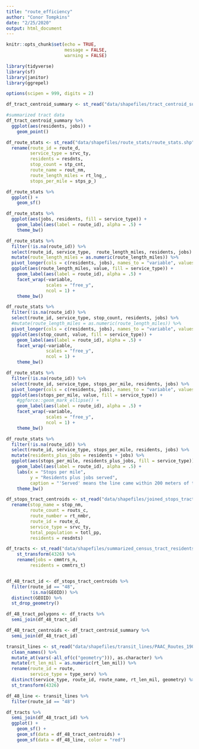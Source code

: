 ```yaml
---
title: "route_efficiency"
author: "Conor Tompkins"
date: "2/25/2020"
output: html_document
---
```


```r
knitr::opts_chunk$set(echo = TRUE,
                      message = FALSE,
                      warning = FALSE)
```

```r
library(tidyverse)
library(sf)
library(janitor)
library(ggrepel)

options(scipen = 999, digits = 2)
```

```r
df_tract_centroid_summary <- st_read("data/shapefiles/tract_centroid_summary/tract_centroid_summary.shp")
```


```r
#summarized tract data
df_tract_centroid_summary %>% 
  ggplot(aes(residents, jobs)) +
    geom_point()
```

```r
df_route_stats <- st_read("data/shapefiles/route_stats/route_stats.shp") %>% 
  rename(route_id = route_d,
         service_type = srvc_ty,
         residents = resdnts,
         stop_count = stp_cnt,
         route_name = rout_nm,
         route_length_miles = rt_lng_,
         stops_per_mile = stps_p_)

df_route_stats %>% 
  ggplot() +
    geom_sf()
```

```r
df_route_stats %>% 
  ggplot(aes(jobs, residents, fill = service_type)) +
    geom_label(aes(label = route_id), alpha = .5) +
    theme_bw()
```
```r
df_route_stats %>% 
  filter(!is.na(route_id)) %>% 
  select(route_id, service_type,  route_length_miles, residents, jobs) %>% 
  mutate(route_length_miles = as.numeric(route_length_miles)) %>% 
  pivot_longer(cols = c(residents, jobs), names_to = "variable", values_to = "value") %>% 
  ggplot(aes(route_length_miles, value, fill = service_type)) +
    geom_label(aes(label = route_id), alpha = .5) +
    facet_wrap(~variable, 
               scales = "free_y",
               ncol = 1) +
    theme_bw()
```

```r
df_route_stats %>% 
  filter(!is.na(route_id)) %>% 
  select(route_id, service_type, stop_count, residents, jobs) %>% 
  #mutate(route_length_miles = as.numeric(route_length_miles)) %>% 
  pivot_longer(cols = c(residents, jobs), names_to = "variable", values_to = "value") %>% 
  ggplot(aes(stop_count, value, fill = service_type)) +
    geom_label(aes(label = route_id), alpha = .5) +
    facet_wrap(~variable, 
               scales = "free_y",
               ncol = 1) +
    theme_bw()
```


```r
df_route_stats %>% 
  filter(!is.na(route_id)) %>% 
  select(route_id, service_type, stops_per_mile, residents, jobs) %>% 
  pivot_longer(cols = c(residents, jobs), names_to = "variable", values_to = "value") %>% 
  ggplot(aes(stops_per_mile, value, fill = service_type)) +
    #ggforce::geom_mark_ellipse() +  
    geom_label(aes(label = route_id), alpha = .5) +
    facet_wrap(~variable, 
               scales = "free_y",
               ncol = 1) +
    theme_bw()
```

```r
df_route_stats %>% 
  filter(!is.na(route_id)) %>% 
  select(route_id, service_type, stops_per_mile, residents, jobs) %>% 
  mutate(residents_plus_jobs = residents + jobs) %>% 
  ggplot(aes(stops_per_mile, residents_plus_jobs, fill = service_type)) +
    geom_label(aes(label = route_id), alpha = .5) +
    labs(x = "Stops per mile",
         y = "Residents plus jobs served",
         caption = "'Served' means the line came within 200 meters of the center of a census tract") +
    theme_bw()
```

```r
df_stops_tract_centroids <- st_read("data/shapefiles/joined_stops_tract_centroids/joined_stops_tract_centroids.shp") %>% 
  rename(stop_name = stop_nm,
         route_count = routs_c,
         route_number = rt_nmbr,
         route_id = route_d,
         service_type = srvc_ty,
         total_population = totl_pp,
         residents = resdnts)
```

```r
df_tracts <- st_read("data/shapefiles/summarized_census_tract_residents_jobs/summarized_census_tract_residents_jobs.shp") %>% 
    st_transform(4326) %>% 
    rename(jobs = cmmtrs_n,
         residents = cmmtrs_t)


df_48_tract_id <- df_stops_tract_centroids %>% 
  filter(route_id == "48",
         !is.na(GEOID)) %>% 
  distinct(GEOID) %>% 
  st_drop_geometry()

df_48_tract_polygons <- df_tracts %>% 
  semi_join(df_48_tract_id)

df_48_tract_centroids <- df_tract_centroid_summary %>% 
  semi_join(df_48_tract_id)

transit_lines <- st_read("data/shapefiles/transit_lines/PAAC_Routes_1909.shp") %>%
  clean_names() %>%
  mutate_at(vars(-all_of(c("geometry"))), as.character) %>%
  mutate(rt_len_mil = as.numeric(rt_len_mil)) %>% 
  rename(route_id = route,
         service_type = type_serv) %>% 
  distinct(service_type, route_id, route_name, rt_len_mil, geometry) %>%
  st_transform(4326)

df_48_line <- transit_lines %>% 
  filter(route_id == "48")
```

```r
df_tracts %>% 
  semi_join(df_48_tract_id) %>% 
  ggplot() +
    geom_sf() +
    geom_sf(data = df_48_tract_centroids) +
    geom_sf(data = df_48_line, color = "red")
```


